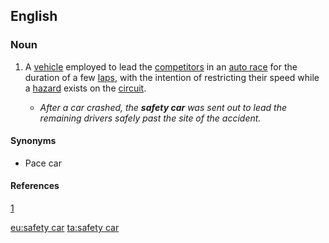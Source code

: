 ==English==

===Noun===
{{en-noun}}

# {{motor racing}} A [[vehicle]] employed to lead the [[competitor]]s in an [[auto racing|auto race]] for the duration of a few [[laps]], with the intention of restricting their speed while a [[hazard]] exists on the [[circuit]].
#* ''After a car crashed, the '''safety car''' was sent out to lead the remaining drivers safely past the site of the accident.''

====Synonyms====
* Pace car

====References====
[http://www.formula1.com/inside_f1/understanding_the_sport/5300.html]

[[eu:safety car]]
[[ta:safety car]]